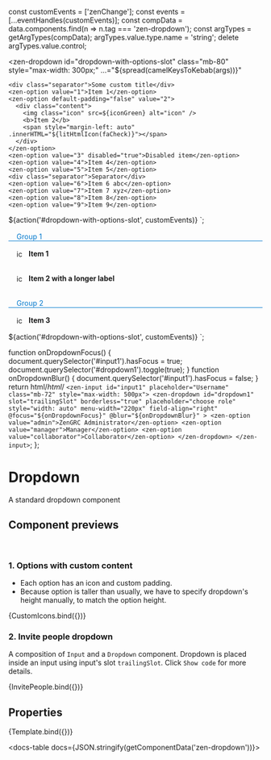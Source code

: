 
const customEvents = ['zenChange'];
const events = [...eventHandles(customEvents)];
const compData = data.components.find(n => n.tag === 'zen-dropdown');
const argTypes = getArgTypes(compData);
argTypes.value.type.name = 'string';
delete argTypes.value.control;

<Meta title="Forms/Dropdown" component="zen-dropdown" argTypes={argTypes} />

  <style>
    .icon {
      height: 1rem;
      margin-right: 0.5rem;
    }
    .content {
      display: flex;
      align-items: center;
      padding: 1rem;
    }
    .separator {
      margin-top: 1rem;
      border-bottom: 1px solid;
      color: #0078cd;
      padding: 0 1rem;
    }
    ${styles}
  </style>
  <zen-dropdown
    id="dropdown-with-options-slot"
    class="mb-80"
    style="max-width: 300px;"
    ...="${spread(camelKeysToKebab(args))}"
  >
    <div class="separator">Some custom title</div>
    <zen-option value="1">Item 1</zen-option>
    <zen-option default-padding="false" value="2">
      <div class="content">
        <img class="icon" src=${iconGreen} alt="icon" />
        <b>Item 2</b>
        <span style="margin-left: auto" .innerHTML="${litHtmlIcon(faCheck)}"></span>
      </div>
    </zen-option>
    <zen-option value="3" disabled="true">Disabled item</zen-option>
    <zen-option value="4">Item 4</zen-option>
    <zen-option value="5">Item 5</zen-option>
    <div class="separator">Separator</div>
    <zen-option value="6">Item 6 abc</zen-option>
    <zen-option value="7">Item 7 xyz</zen-option>
    <zen-option value="8">Item 8</zen-option>
    <zen-option value="9">Item 9</zen-option>
  </zen-dropdown>
  ${action('#dropdown-with-options-slot', customEvents)}
`;

  <style>
    .icon {
      height: 1rem;
      margin-right: 0.5rem;
    }
    .content {
      width: 100%;
      display: flex;
      align-items: center;
      padding: 1rem;
    }
    .separator {
      margin-top: 1rem;
      border-bottom: 1px solid;
      color: #0078cd;
      padding: 0 1rem;
    }
    ${styles}
  </style>
  <zen-dropdown id="dropdown-with-options-slot" class="mb-80" style="min-height: 3.2rem; max-width: 300px;">
    <div class="separator">Group 1</div>
    <zen-option default-padding="false" value="1">
      <div class="content">
        <img class="icon" src=${iconGreen} alt="icon" />
        <b>Item 1</b>
        <span style="margin-left: auto" .innerHTML="${litHtmlIcon(faCheck)}"></span>
      </div>
    </zen-option>
    <zen-option default-padding="false" value="2">
      <div class="content">
        <img class="icon" src=${iconBlue} alt="icon" />
        <b>Item 2 with a longer label</b>
        <span style="margin-left: auto" .innerHTML="${litHtmlIcon(faCheck)}"></span>
      </div>
    </zen-option>
    <div class="separator">Group 2</div>
    <zen-option default-padding="false" value="3">
      <div class="content">
        <img class="icon" src=${iconRed} alt="icon" />
        <b>Item 3</b>
        <span style="margin-left: auto" .innerHTML="${litHtmlIcon(faCheck)}"></span>
      </div>
    </zen-option>
  </zen-dropdown>
  ${action('#dropdown-with-options-slot', customEvents)}
`;

  function onDropdownFocus() {
    document.querySelector('#input1').hasFocus = true;
    document.querySelector('#dropdown1').toggle(true);
  }
  function onDropdownBlur() {
    document.querySelector('#input1').hasFocus = false;
  }
  return html/*html*/ `<zen-input id="input1" placeholder="Username" class="mb-72" style="max-width: 500px">
    <zen-dropdown
      id="dropdown1"
      slot="trailingSlot"
      borderless="true"
      placeholder="choose role"
      style="width: auto"
      menu-width="220px"
      field-align="right"
      @focus="${onDropdownFocus}"
      @blur="${onDropdownBlur}"
    >
      <zen-option value="admin">ZenGRC Administrator</zen-option>
      <zen-option value="manager">Manager</zen-option>
      <zen-option value="collaborator">Collaborator</zen-option>
    </zen-dropdown>
  </zen-input>`;
};

# Dropdown

A standard dropdown component

## Component previews
<br/>

### 1. Options with custom content

- Each option has an icon and custom padding.
- Because option is taller than usually, we have to specify dropdown's height manually, to match the option height.

<Canvas>
  <Story name="button">{CustomIcons.bind({})}</Story>
</Canvas>

### 2. Invite people dropdown

A composition of `Input` and a `Dropdown` component. Dropdown is placed inside an input using input's slot `trailingSlot`.
Click `Show code` for more details.

<Canvas>
  <Story name="InvitePeople">{InvitePeople.bind({})}</Story>
</Canvas>

## Properties

<Canvas>
  <Story
    name="default"
    args={{
      ...getDefaultArgs(argTypes),
      value: '2',
    }}
  >
    {Template.bind({})}
  </Story>
</Canvas>

<Props story="default" />

<docs-table docs={JSON.stringify(getComponentData('zen-dropdown'))}></docs-table>

